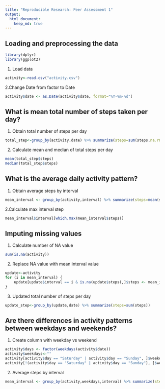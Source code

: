 ```yaml
---
title: "Reproducible Research: Peer Assessment 1"
output: 
  html_document:
    keep_md: true
---
```



## Loading and preprocessing the data
```r
library(dplyr)
library(ggplot2)
```

1. Load data
```r
activity<-read.csv("activity.csv")
```

2.Change Date from factor to Date
```r
activity$date <- as.Date(activity$date, format="%Y-%m-%d")
```


## What is mean total number of steps taken per day?
1. Obtain total number of steps per day
```r
total_step<-group_by(activity,date) %>% summarize(steps=sum(steps,na.rm=TRUE))
```

2. Calculate mean and median of total steps per day
```r
mean(total_step$steps)
median(total_step$steps)
```


## What is the average daily activity pattern?
1. Obtain average steps by interval
```r
mean_interval <- group_by(activity,interval) %>% summarize(steps=mean(steps,na.rm=TRUE))
```

2.Calculate max interval step
```r
mean_interval$interval[which.max(mean_interval$steps)]
```


## Imputing missing values
1. Calculate number of NA value
```r
sum(is.na(activity))
```

2. Replace NA value with mean interval value
```r
update<-activity
for (i in mean_interval) {
    update[update$interval == i & is.na(update$steps),]$steps <- mean_interval$steps[mean_interval$interval==i]
}
```

3. Updated total number of steps per day
```r
update_step<-group_by(update,date) %>% summarize(steps=sum(steps))
```


## Are there differences in activity patterns between weekdays and weekends?
1. Create column with weekday vs weekend
```r
activity$days <- factor(weekdays(activity$date))
activity$weekdays<-""
activity[activity$day == "Saturday" | activity$day == "Sunday", ]$weekdays <- "weekend" 
activity[!(activity$day == "Saturday" | activity$day == "Sunday"), ]$weekdays <- "weekday" 
```

2. Average steps by interval
```r
mean_interval <- group_by(activity,weekdays,interval) %>% summarize(steps=mean(steps,na.rm=TRUE))
```
